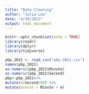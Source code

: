 ```yaml
---
title: "Data Cleaning"
author: "Julia Lee"
date: "4/19/2022"
output: html_document
---
```


```r
knitr::opts_chunk$set(echo = TRUE)
library(readr)
library(dplyr)
library(tidyverse)
```

```r
pbp_2021 <- read_csv("pbp-2021.csv")
names(pbp_2021)
as.numeric(pbp_2021$Minute)
as.numeric(pbp_2021$Second)
pbp<-pbp_2021%>%
mutate(m=Second/60) %>%
mutate(minute = Minute + m)

```
